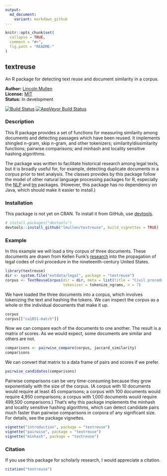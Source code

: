 ```yaml
---
output:
  md_document:
    variant: markdown_github
---
```


<!-- README.md is generated from README.Rmd. Please edit that file -->

```r
knitr::opts_chunk$set(
  collapse = TRUE,
  comment = "#>",
  fig.path = "README-"
)
```

## textreuse

An R package for detecting text reuse and document similarity in a corpus.

**Author:** [Lincoln Mullen](http://lincolnmullen.com)<br>
**License:** [MIT](http://opensource.org/licenses/MIT)<br>
**Status:** In development

[![Build Status](https://travis-ci.org/lmullen/textreuse.svg?branch=master)](https://travis-ci.org/lmullen/textreuse) 
[![AppVeyor Build Status](https://ci.appveyor.com/api/projects/status/github/lmullen/textreuse?branch=master)](https://ci.appveyor.com/project/lmullen/textreuse)

### Description 

This R package provides a set of functions for measuring similarity among documents and detecting passages which have been reused. It implements shingled n-gram, skip n-gram, and other tokenizers; similarity/dissimilarity functions; pairwise comparisons; and minhash and locality sensitive hashing algorithms.

The package was written to facilitate historical research among legal texts, but it is broadly useful for, for example, detecting duplicate documents in a corpus prior to text analysis. The classes provides by this package follow the model of other natural language processing packages for R, especially the [NLP](https://cran.r-project.org/package=NLP) and [tm](https://cran.r-project.org/package=tm) packages. (However, this package has no dependency on Java, which should make it easier to install.)

### Installation

This package is not yet on CRAN. To install it from GitHub, use [devtools](https://github.com/hadley/devtools). 

```r
# install.packages("devtools")
devtools::install_github("lmullen/textreuse", build_vignettes = TRUE)
```

### Example

In this example we will load a tiny corpus of three documents. These documents are drawn from Kellen Funk's [research](http://kellenfunk.org/field-code/) into the propagation of legal codes of civil procedure in the nineteenth-century United States.

```r
library(textreuse)
dir <- system.file("extdata/legal", package = "textreuse")
corpus <- TextReuseCorpus(dir = dir, meta = list(title = "Civil procedure"),
                          tokenizer = tokenize_ngrams, n = 7)
```

We have loaded the three documents into a corpus, which involves tokenizing the text and hashing the tokens. We can inspect the corpus as a whole or the individual documents that make it up.

```r
corpus
corpus[["ca1851-match"]]
```

Now we can compare each of the documents to one another. The result is a matrix of scores. As we would expect, some documents are similar and others are not.

```r
comparisons <- pairwise_compare(corpus, jaccard_similarity)
comparisons
```

We can convert that matrix to a data frame of pairs and scores if we prefer.

```r
pairwise_candidates(comparisons)
```

Pairwise comparisons can be very time-consuming because they grow exponentially with the size of the corpus. (A corpus with 10 documents would require at least 45 comparisons; a corpus with 100 documents would require 4,950 comparisons; a corpus with 1,000 documents would require 499,500 comparisons.) That's why this package implements the minhash and locality sensitive hashing algorithms, which can detect candidate pairs much faster than pairwise comparisons in corpora of any significant size. For details, see the package vignettes.

```r
vignette("introduction", package = "textreuse")
vignette("pairwise", package = "textreuse")
vignette("minhash", package = "textreuse")
```

### Citation

If you use this package for scholarly research, I would appreciate a citation.

```r
citation("textreuse")
```

